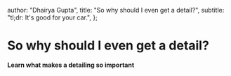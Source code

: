 
  author: "Dhairya Gupta",
  title: "So why should I even get a detail?",
  subtitle: "tl;dr: It's good for your car.",
};

# So why should I even get a detail?

<strong>Learn what makes a detailing so important</strong>

<PricingSection />
